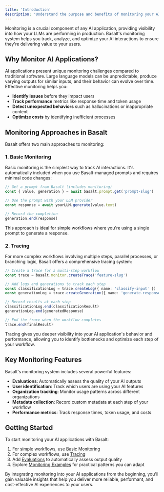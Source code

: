 ```yaml
---
title: 'Introduction'
description: 'Understand the purpose and benefits of monitoring your AI applications with Basalt.'
---
```


Monitoring is a crucial component of any AI application, providing visibility into how your LLMs are performing in production. Basalt's monitoring system helps you track, analyze, and optimize your AI interactions to ensure they're delivering value to your users.

## Why Monitor AI Applications?

AI applications present unique monitoring challenges compared to traditional software. Large language models can be unpredictable, produce varying outputs for similar inputs, and their behavior can evolve over time. Effective monitoring helps you:

- **Identify issues** before they impact users
- **Track performance** metrics like response time and token usage
- **Detect unexpected behaviors** such as hallucinations or inappropriate content
- **Optimize costs** by identifying inefficient processes

## Monitoring Approaches in Basalt

Basalt offers two main approaches to monitoring:

### 1. Basic Monitoring

Basic monitoring is the simplest way to track AI interactions. It's automatically included when you use Basalt-managed prompts and requires minimal code changes:

```typescript
// Get a prompt from Basalt (includes monitoring)
const { value, generation } = await basalt.prompt.get('prompt-slug')

// Use the prompt with your LLM provider
const response = await yourLLM.generate(value.text)

// Record the completion
generation.end(response)
```

This approach is ideal for simple workflows where you're using a single prompt to generate a response.

### 2. Tracing

For more complex workflows involving multiple steps, parallel processes, or branching logic, Basalt offers a comprehensive tracing system:

```typescript
// Create a trace for a multi-step workflow
const trace = basalt.monitor.createTrace('feature-slug')

// Add logs and generations to track each step
const classificationLog = trace.createLog({ name: 'classify-input' })
const generationLog = trace.createGeneration({ name: 'generate-response' })

// Record results at each step
classificationLog.end(classificationResult)
generationLog.end(generatedResponse)

// End the trace when the workflow completes
trace.end(finalResult)
```

Tracing gives you deeper visibility into your AI application's behavior and performance, allowing you to identify bottlenecks and optimize each step of your workflow.

## Key Monitoring Features

Basalt's monitoring system includes several powerful features:

- **Evaluations**: Automatically assess the quality of your AI outputs
- **User identification**: Track which users are using your AI features
- **Organization tracking**: Monitor usage patterns across different organizations
- **Metadata collection**: Record custom metadata at each step of your workflow
- **Performance metrics**: Track response times, token usage, and costs

## Getting Started

To start monitoring your AI applications with Basalt:

1. For simple workflows, use [Basic Monitoring](/monitoring/basic-monitoring)
2. For complex workflows, use [Tracing](/monitoring/tracing)
3. Add [Evaluations](/monitoring/evaluation) to automatically assess output quality
4. Explore [Monitoring Examples](/monitoring/examples) for practical patterns you can adapt

By integrating monitoring into your AI applications from the beginning, you'll gain valuable insights that help you deliver more reliable, performant, and cost-effective AI experiences to your users.